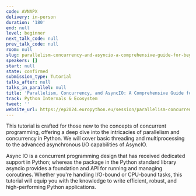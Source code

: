 ```yaml
---
code: AVNAPX
delivery: in-person
duration: '180'
end: null
level: beginner
next_talk_code: null
prev_talk_code: null
room: null
slug: parallelism-concurrency-and-asyncio-a-comprehensive-guide-for-beginners
speakers: []
start: null
state: confirmed
submission_type: Tutorial
talks_after: null
talks_in_parallel: null
title: 'Parallelism, Concurrency, and AsyncIO: A Comprehensive Guide for Beginners'
track: Python Internals & Ecosystem
tweet: ''
website_url: https://ep2024.europython.eu/session/parallelism-concurrency-and-asyncio-a-comprehensive-guide-for-beginners
---
```


This tutorial is crafted for those new to the concepts of concurrent programming, offering a deep dive into the intricacies of parallelism and concurrency in Python. We will cover basic threading and multiprocessing to the advanced asynchronous I/O capabilities of AsyncIO.

Async IO is a concurrent programming design that has received dedicated support in Python; whereas the package in the Python standard library asyncio provides a foundation and API for running and managing coroutines. Whether you're handling I/O-bound or CPU-bound tasks, this tutorial will equip you with the knowledge to write efficient, robust, and high-performing Python applications.
